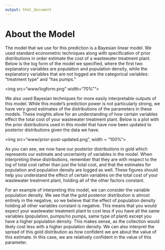 ```yaml
---
output: html_document
---
```


# About the Model

The model that we use for this prediction is a Bayesian linear model. We used standard econometric techniques along with specification of prior distributions in order estimate the cost of a wastewater treatment plant. Below is the log form of the model we specified, where the first two explanatory variables are population and population density, while the explanatory variables that are not logged are the categorical variables: "treatment type" and "has pumps."

<img src="www/logform.png" width="70%"">

We also used Bayesian techniques for more easily interpretable outputs of this model. While this model's prediction power is not particularly strong, we have very good estimates of the distributions of the parameters in these models. These insights allow for an understanding of how certain variables effect the total cost of your wastewater treatment plant. Below is a plot with the prior distributions used in this model that have now been updated to posterior distributions given the data we have. 

<img src="www/prior-post-updated.png", width = "100%">

As you can see, we now have our posterior distributions in gold which represents our estimate and uncertainty of variables in the model. When interpreting these distributions, remember that they are with respect to the log of total cost rather than just the total cost, and that the estimates for population and population density are logged as well. These figures should help you understand the effect of certain variables on the total cost of your wastewater treatment plant, holding all of the other factors constant. 

For an example of interpreting this model, we can consider the variable population density. We see that the gold posterior distribution is almost entirely in the negative, so we believe that the effect of population density holding all other variables constant is negative. This means that you would expect your wastewater treatment plant to cost less if you have all the same variables (population, pumps/no pumps, same type of plant) except you have a higher population density. This makes sense, as the collection would likely cost less with a higher population density. We can also interpret the spread of this gold distribution as how confident we are about the value of this estimate. In this case, we are relatively confident in the value of this parameter.